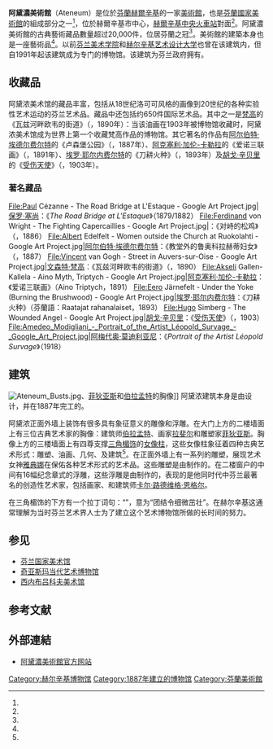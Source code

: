{{Infobox museum
 |名称    = 阿黛濃美術館
 |其他名称= {{lang|fi|Ateneum}}
 |图像    = File:Art museum Ateneum in Kluuvi, Helsinki, Finland, 2014.jpg
 |图像大小= 
 |图像说明= 
 |established    = 1887年
 |location    = [[芬兰|芬兰]][[赫爾辛基|赫爾辛基]]市中心
 |type    = 美术馆
 |website    = {{URL|https://ateneum.fi/}}
}}
'''阿黛濃美術館'''（Ateneum）是位於[[芬蘭|芬蘭]][[赫爾辛基|赫爾辛基]]的一家[[美術館|美術館]]，也是[[芬蘭國家美術館|芬蘭國家美術館]]的組成部分之一<ref name="DF.com"/>，位於赫爾辛基市中心，[[赫爾辛基中央火車站|赫爾辛基中央火車站]]對面<ref name="wel"/>。阿黛濃美術館的古典藝術藏品數量超过20,000件，位居芬蘭之冠<ref name="AAM"/>。美術館的建築本身也是一座藝術品<ref name="DF.com"/>。以前[[芬兰美术学院|芬兰美术学院]]和[[赫尔辛基艺术设计大学|赫尔辛基艺术设计大学]]也曾在该建筑内，但自1991年起该建筑成为专门的博物馆。该建筑为芬兰政府拥有。

== 收藏品 ==
阿黛浓美术馆的藏品丰富，包括从18世纪洛可可风格的画像到20世纪的各种实验性艺术运动的芬兰艺术品。藏品中还包括约650件国际艺术品。其中之一是[[文森特·梵高|梵高]]的《瓦兹河畔欧韦的街道》（{{lang|en|Street in Auvers-sur-Oise}}，1890年）：当该油画在1903年被博物馆收藏时，阿黛浓美术馆成为世界上第一个收藏梵高作品的博物馆。其它著名的作品有[[阿尔伯特·埃德尔费尔特|阿尔伯特·埃德尔费尔特]]的《卢森堡公园》（{{lang|en|The Luxembourg Garden}}，1887年）、[[阿克塞利·加伦-卡勒拉|阿克塞利·加伦-卡勒拉]]的《爱诺三联画》（{{lang|en|Aino Triptych}}，1891年）、[[埃罗·耶尔内费尔特|埃罗·耶尔内费尔特]]的《刀耕火种》（{{lang-fi|Raatajat rahanalaiset}}，1893年）及[[胡戈·辛贝里|胡戈·辛贝里]]的《[[受伤天使|受伤天使]]》（{{lang|en|The Wounded Angel}}，1903年）。

=== 著名藏品 ===
<gallery widths="200" heights="180">
File:Paul Cézanne - The Road Bridge at L'Estaque - Google Art Project.jpg|[[保罗·塞尚|保罗·塞尚]]：《''The Road Bridge at L'Estaque''》（1879/1882）
File:Ferdinand von Wright - The Fighting Capercaillies - Google Art Project.jpg|{{le|费尔迪南德·冯·弗里克特|Ferdinand von Wright}}：《对峙的松鸡》（{{lang-fi|Taistelevat metsot}}，1886） 
File:Albert Edelfelt - Women outside the Church at Ruokolahti - Google Art Project.jpg|[[阿尔伯特·埃德尔费尔特|阿尔伯特·埃德尔费尔特]]：《教堂外的鲁奥科拉赫蒂妇女》（{{lang-fi|Ruokolahden eukkoja kirkonmäellä}}，1887）
File:Vincent van Gogh - Street in Auvers-sur-Oise - Google Art Project.jpg|[[文森特·梵高|文森特·梵高]]：《瓦兹河畔欧韦的街道》（{{lang|en|Street in Auvers-sur-Oise}}，1890）
File:Akseli Gallen-Kallela - Aino Myth, Triptych - Google Art Project.jpg|[[阿克塞利·加伦-卡勒拉|阿克塞利·加伦-卡勒拉]]：《爱诺三联画》（Aino Triptych，1891）
File:Eero Järnefelt - Under the Yoke (Burning the Brushwood) - Google Art Project.jpg|[[埃罗·耶尔内费尔特|埃罗·耶尔内费尔特]]：《刀耕火种》（芬蘭語：Raatajat rahanalaiset，1893）
File:Hugo Simberg - The Wounded Angel - Google Art Project.jpg|[[胡戈·辛贝里|胡戈·辛贝里]]：《[[受伤天使|受伤天使]]》（{{lang|en|The Wounded Angel}}，1903）
File:Amedeo_Modigliani_-_Portrait_of_the_Artist_Léopold_Survage_-_Google_Art_Project.jpg|[[阿梅代奥·莫迪利亚尼|阿梅代奥·莫迪利亚尼]]：《''Portrait of the Artist Léopold Survage''》（1918）
</gallery>

== 建筑 ==
[[File:Ateneum_Busts.jpg|thumb]]、[[菲狄亚斯|菲狄亚斯]]和[[多纳托·伯拉孟特|伯拉孟特]]的胸像]]
阿黛浓建筑本身是由{{link-fi|特奧多·赫伊耶尔|Theodor Höijer}}设计，并在1887年完工的。

阿黛浓正面外墙上装饰有很多具有象征意义的雕像和浮雕。在大门上方的二楼墙面上有三位古典艺术家的胸像：建筑师[[多纳托·伯拉孟特|伯拉孟特]]、画家[[拉斐尔|拉斐尔]]和雕塑家[[菲狄亚斯|菲狄亚斯]]。胸像上方的三楼墙面上有四尊支撑[[三角楣饰|三角楣饰]]的[[女像柱|女像柱]]，这些女像柱象征着四种古典艺术形式：雕塑、油画、几何、及建筑<ref name="Krogt"/>。在正面外墙上有一系列的雕塑，展现艺术女神[[雅典娜|雅典娜]]在保佑各种艺术形式的艺术品。这些雕塑是由{{link-fi|卡尔·埃内亚斯·舍斯特兰德|Carl Eneas Sjöstrand}}制作的。在二楼窗户的中间有16幅纪念章式的浮雕，这些浮雕是由{{link-fi|维勒·瓦尔格伦|Ville Vallgren}}制作的，表现的是他同时代中芬兰最著名的创造性艺术家，包括画家{{link-fi|亚历山大·劳雷乌斯|Aleksander Lauréus}}、{{link-fi|韦尔内·霍姆贝里|Werner Holmberg}}和建筑师[[卡尔·路德维格·恩格尔|卡尔·路德维格·恩格尔]]。

在三角楣饰的下方有一个拉丁词句：“{{lang|la|Concordia res parvae crescunt}}”，意为“团结令细微茁壮”。在赫尔辛基这通常理解为当时芬兰艺术界人士为了建立这个艺术博物馆所做的长时间的努力。

== 参见 ==
* [[芬兰国家美术馆|芬兰国家美术馆]]
* [[奇亚斯玛当代艺术博物馆|奇亚斯玛当代艺术博物馆]]
* [[西内布吕科夫美术馆|西内布吕科夫美术馆]]

== 参考文献 ==
{{Reflist|30em|refs=
<ref name="DF.com">{{Cite web|url = http://www.discoveringfinland.com/blog/art-in-helsinki-the-finnish-national-gallery/|title = Art in Helsinki - The Finnish National Gallery|accessdate = 2017-12-30|date = 2012-10-01|publisher = Discovering Finland|language = en|archive-date = 2020-11-27|archive-url = https://web.archive.org/web/20201127231349/https://www.discoveringfinland.com/blog/art-in-helsinki-the-finnish-national-gallery/|dead-url = no}}</ref>

<ref name="wel">{{Cite web|url = http://www.ateneum.fi/tule-meille/?lang=en|title = Welcome!|accessdate = 2017-12-30|publisher = Ateneum|language = en|archive-date = 2016-12-26|archive-url = https://web.archive.org/web/20161226054828/http://www.ateneum.fi/tule-meille/?lang=en|dead-url = no}}</ref>

<ref name="AAM">{{Cite web|url = http://www.visithelsinki.fi/en/see-and-experience/sights-and-attractions/ateneum-art-museum|title = Ateneum Art Museum|accessdate = 2016-02-28|publisher = Visit Helsinki|language = en|archive-date = 2017-11-22|archive-url = https://web.archive.org/web/20171122013055/http://www.visithelsinki.fi/en/see-and-experience/sights-and-attractions/ateneum-art-museum|dead-url = no}}</ref>

<ref name="Krogt">{{cite web | url = https://vanderkrogt.net/statues/object.php?webpage=ST&record=fi117 | title = Façade decoration of the Ateneum | author = René & Peter van der Krogt | language = en | publisher = vanderkrogt.net | accessdate = 2020-01-26 | archive-date = 2018-06-16 | archive-url = https://web.archive.org/web/20180616030250/http://vanderkrogt.net/statues/object.php?webpage=ST&record=fi117 | dead-url = no }}</ref>
}}

==外部連結==
{{Commonscat|Ateneum}}
* [https://ateneum.fi/ 阿黛濃美術館官方网站] {{Wayback|url=https://ateneum.fi/ |date=20210510135638 }} {{fi}} {{sv}} {{zh}} {{en}} {{ru}} {{ja}}

{{赫尔辛基城市景观}}

[[Category:赫尔辛基博物馆|Category:赫尔辛基博物馆]]
[[Category:1887年建立的博物馆|Category:1887年建立的博物馆]]
[[Category:芬蘭美術館|Category:芬蘭美術館]]